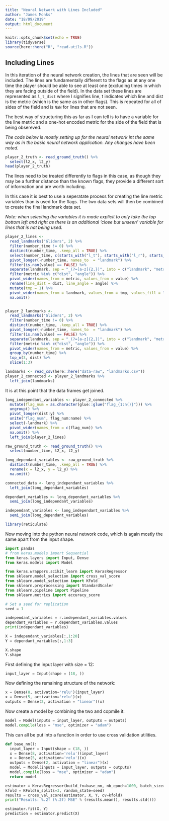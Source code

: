 ```yaml
---
title: "Neural Network with Lines Included"
author: "James Monks"
date: "18/09/2019"
output: html_document
---
```


```r
knitr::opts_chunk$set(echo = TRUE)
library(tidyverse)
source(here::here("R", "read-utils.R"))
```

## Including Lines
In this iteration of the neural network creation, the lines that are seen will be included. The lines are fundamentally different to the flags as at any one time the player should be able to see at least one (excluding times in which they are facing outside of the field). In the data set these lines are represented as `l_t_dist` where l signifies line, t indicates which line and dist is the metric (which is the same as in other flags). This is repeated for all of sides of the field and is `NaN` for lines that are not seen. 

The best way of structuring this as far as I can tell is to have a variable for the line metric and a one-hot encoded metric for the side of the field that is being obsereved. 

*The code below is mostly setting up for the neural network int the same way as in the basic neural network application. Any changes have been noted.*

```r
player_2_truth <- read_ground_truth() %>% 
  select(l2_x, l2_y)
head(player_2_truth)
```


The lines need to be treated differently to flags in this case, as though they may be a further distance than the known flags, they provide a different sort of information and are worth including.

In this case it is best to use a seperatate process for creating the line metric variables than is used for the flags. The two data sets will then be combined to create the final landmark data set.

*Note: when selecting the variables it is made explicit to only take the top bottom left and right as there is an additional 'close but unseen' variable for lines that is not being used.*
```r
player_2_lines <-
  read_landmarks("Gliders", 2) %>%
  filter(number_time != 0) %>%
  distinct(number_time, .keep_all = TRUE) %>% 
  select(number_time, c(starts_with("l_t"), starts_with("l_r"), starts_with("l_l"), starts_with("l_b"))) %>% 
  pivot_longer(-number_time, names_to  = "landmark") %>% 
  filter(is.nan(value) == FALSE) %>% 
  separate(landmark, sep = "_(?=[a-z]{2,})", into = c("landmark", "metric")) %>% 
  filter(metric %in% c("dist", "angle")) %>% 
  pivot_wider(names_from = metric, values_from = value) %>% 
  rename(line_dist = dist, line_angle = angle) %>% 
  mutate(tmp = 1) %>% 
  pivot_wider(names_from = landmark, values_from = tmp, values_fill = list(tmp = 0)) %>% 
  na.omit()



```



```r
player_2_landmarks <- 
  read_landmarks("Gliders", 2) %>% 
  filter(number_time != 0) %>% 
  distinct(number_time, .keep_all = TRUE) %>% 
  pivot_longer(-number_time, names_to  = "landmark") %>% 
  filter(is.nan(value) == FALSE) %>% 
  separate(landmark, sep = "_(?=[a-z]{2,})", into = c("landmark", "metric")) %>% 
  filter(metric %in% c("dist", "angle")) %>% 
  pivot_wider(names_from = metric, values_from = value) %>% 
  group_by(number_time) %>% 
  top_n(3, dist) %>% 
  slice(1:3) 

```


```r
landmarks <- read_csv(here::here("data-raw", "landmarks.csv"))
player_2_connected <- player_2_landmarks %>% 
  left_join(landmarks)
```

It is at this point that the data frames get joined. 
```r
long_independant_variables <- player_2_connected %>%
  mutate(flag_num = as.character(glue::glue("flag_{1:n()}"))) %>%
  ungroup() %>%
  pivot_longer(dist:y) %>% 
  unite("flag_num", flag_num:name) %>% 
  select(-landmark) %>% 
  pivot_wider(names_from = c(flag_num)) %>% 
  na.omit() %>% 
  left_join(player_2_lines)

```


```r
raw_ground_truth <- read_ground_truth() %>% 
  select(number_time, l2_x, l2_y)
```


```r
long_dependant_variables <- raw_ground_truth %>%
  distinct(number_time, .keep_all = TRUE) %>% 
  rename(x = l2_x, y = l2_y) %>% 
  na.omit()
```

```r
connected_data <- long_independant_variables %>% 
  left_join(long_dependant_variables)

dependant_variables <- long_dependant_variables %>% 
  semi_join(long_independant_variables)

independant_variables <- long_independant_variables %>% 
  semi_join(long_dependant_variables)
```


```r
library(reticulate)
```

Now moving into the python neural network code, which is again mostly the same apart from the input shape.

```python
import pandas
# from keras.models import Sequential
from keras.layers import Input, Dense
from keras.models import Model

from keras.wrappers.scikit_learn import KerasRegressor
from sklearn.model_selection import cross_val_score
from sklearn.model_selection import KFold
from sklearn.preprocessing import StandardScaler
from sklearn.pipeline import Pipeline
from sklearn.metrics import accuracy_score

# Set a seed for replication
seed = 1
```

```python
independant_variables = r.independant_variables.values
dependant_variables = r.dependant_variables.values
print(independant_variables)

X = independant_variables[:,1:20]
Y = dependant_variables[:,1:3]

```

```python
X.shape
Y.shape
```

First defining the input layer with size = 12:
```python
input_layer = Input(shape = (18, ))
```

Now defining the remaining structure of the network:
```python
x = Dense(8, activation='relu')(input_layer)
x = Dense(5, activation='relu')(x)
outputs = Dense(2, activation = "linear")(x)
```


Now create a model by combining the two and copmile it:
```python
model = Model(inputs = input_layer, outputs = outputs)
model.compile(loss = "mse", optimizer = "adam")
```


This can all be put into a function in order to use cross validation utilities.
```python
def base_nn():
  input_layer = Input(shape = (18, ))
  x = Dense(8, activation='relu')(input_layer)
  x = Dense(5, activation='relu')(x)
  outputs = Dense(2, activation = "linear")(x)
  model = Model(inputs = input_layer, outputs = outputs)
  model.compile(loss = "mse", optimizer = "adam")
  return model


```

```python

estimator = KerasRegressor(build_fn=base_nn, nb_epoch=1000, batch_size=100, verbose=False)
kfold = KFold(n_splits=3, random_state=seed)
results = cross_val_score(estimator, X, Y, cv=kfold)
print("Results: %.2f (%.2f) MSE" % (results.mean(), results.std()))

estimator.fit(X, Y)
prediction = estimator.predict(X)

```